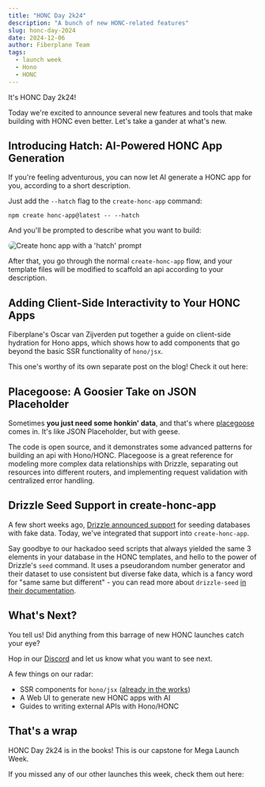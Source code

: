 ---
title: "HONC Day 2k24"
description: "A bunch of new HONC-related features"
slug: honc-day-2024
date: 2024-12-06
author: Fiberplane Team
tags:
  - launch week
  - Hono
  - HONC
---


It's HONC Day 2k24!

Today we're excited to announce several new features and tools that make building with HONC even better.
Let's take a gander at what's new.

## Introducing Hatch: AI-Powered HONC App Generation

If you're feeling adventurous, you can now let AI generate a HONC app for you, according to a short description.

Just add the `--hatch` flag to the `create-honc-app` command:

```shell
npm create honc-app@latest -- --hatch
```

And you'll be prompted to describe what you want to build:

<Image
  width={400}
  src={hatchExample}
  alt="Create honc app with a 'hatch' prompt"
  style="border-radius: 10px;"
/>

After that, you go through the normal `create-honc-app` flow,
and your template files will be modified to scaffold an api according to your description.

## Adding Client-Side Interactivity to Your HONC Apps

Fiberplane's Oscar van Zijverden put together a guide on client-side hydration for Hono apps, which shows how to add components that go beyond the basic SSR functionality of `hono/jsx`.

This one's worthy of its own separate post on the blog! Check it out here:

<LinkCard
  title="Step-by-step guide: Adding client-side logic to your Hono app"
  description="A minimal setup for client-side hydration in Hono apps."
  href="/blog/client-side-guide"
/>

## Placegoose: A Goosier Take on JSON Placeholder

Sometimes **you just need some honkin' data**, and that's where [placegoose](https://placegoose.fp.dev/) comes in. It's like JSON Placeholder, but with geese.

The code is open source, and it demonstrates some advanced patterns for building an api with Hono/HONC.
Placegoose is a great reference for modeling more complex data relationships with Drizzle, separating out resources into different routers, and
implementing request validation with centralized error handling.

<LinkCard
  title="Check out the Placegoose Code"
  description="Placegoose is a good reference app for more advanced patterns in Hono."
  href="https://github.com/fiberplane/create-honc-app/tree/9b14422df4907acc2b7a90171f38f122ff58d113/examples/placegoose"
/>

## Drizzle Seed Support in create-honc-app

A few short weeks ago, [Drizzle announced support](https://x.com/DrizzleORM/status/1859932421514576210) for seeding databases with fake data.
Today, we've integrated that support into `create-honc-app`.

Say goodbye to our hackadoo seed scripts that always yielded the same 3 elements in your database in the HONC templates, and hello to the power of Drizzle's `seed` command. It uses a pseudorandom number generator and their dataset to use consistent but diverse fake data, which is a fancy word for "same same but different" - you can read more about `drizzle-seed` [in their documentation](https://orm.drizzle.team/docs/seed-overview#drizzle-seed).

## What's Next?

You tell us! Did anything from this barrage of new HONC launches catch your eye?

Hop in our [Discord](https://discord.gg/cqdY6SpfVR) and let us know what you want to see next.

A few things on our radar:

- SSR components for `hono/jsx` ([already in the works](https://github.com/fiberplane/create-honc-app/tree/9b14422df4907acc2b7a90171f38f122ff58d113/ascuii))
- A Web UI to generate new HONC apps with AI
- Guides to writing external APIs with Hono/HONC

## That's a wrap

HONC Day 2k24 is in the books! This is our capstone for Mega Launch Week.

If you missed any of our other launches this week, check them out here:

<LinkCard
  title="🚀 Mega Launch Week"
  description="Check out all the new features and updates from Fiberplane's mega launch week"
  href="/blog/mega-launch-week-2024"
/>
